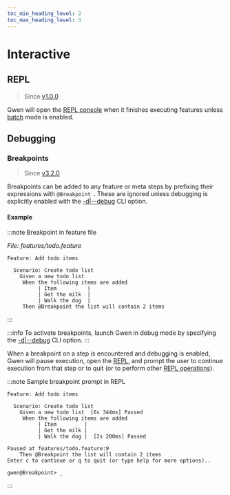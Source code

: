 ```yaml
--- 
toc_min_heading_level: 2
toc_max_heading_level: 3
---
```



# Interactive

## REPL

> Since [v1.0.0](https://github.com/gwen-interpreter/gwen-web/releases/tag/v1.0.0)

Gwen will open the [REPL console](/docs/cli/repl) when it finishes executing features unless [batch](/docs/modes/batch) mode is enabled.

## Debugging

### Breakpoints

> Since [v3.2.0](https://github.com/gwen-interpreter/gwen-web/releases/tag/v3.2.0)

Breakpoints can be added to any feature or meta steps by prefixing their expressions with `@Breakpoint `. These are ignored unless debugging is explicitly enabled with the [-d|--debug](/docs/cli#gwen-cli-options-debug) CLI option.

#### Example

:::note Breakpoint in feature file

*File: features/todo.feature*
```gherkin {9}
Feature: Add todo items
 
  Scenario: Create todo list
    Given a new todo list
     When the following items are added
          | Item          |
          | Get the milk  |
          | Walk the dog  |
     Then @Breakpoint the list will contain 2 items
```

:::

:::info
To activate breakpoints, launch Gwen in debug mode by specifying the [-d|--debug](/docs/cli#gwen-cli-options-debug) CLI option. 
:::

When a breakpoint on a step is encountered and debugging is enabled, Gwen will pause execution, open the [REPL](/docs/cli/repl), and prompt the user to continue execution from that step or to quit (or to perform other [REPL operations](/docs/cli/repl#repl-commands)).

:::note Sample breakpoint prompt in REPL

```text {10-15}
Feature: Add todo items

  Scenario: Create todo list
    Given a new todo list  [6s 344ms] Passed
     When the following items are added
          | Item         |
          | Get the milk |
          | Walk the dog |  [2s 200ms] Passed

Paused at features/todo.feature:9
    Then @Breakpoint the list will contain 2 items
Enter c to continue or q to quit (or type help for more options)..

gwen@Breakpoint> _
```

:::
